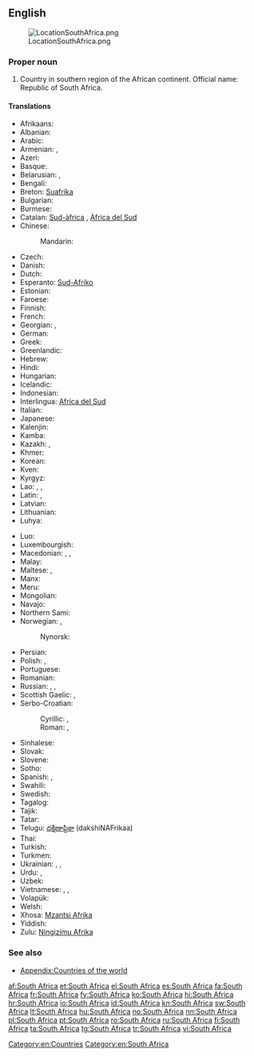 {{wikipedia}}
==English==
[[Image:LocationSouthAfrica.png|thumb]]

===Proper noun===
{{en-proper noun|head=[[South]] [[Africa]]}}

# Country in southern region of the African continent. Official name: Republic of South Africa.

====Translations====
{{trans-top|country}}
* Afrikaans: {{t+|af|Suid-Afrika}}
* Albanian: {{t-|sq|Afrika Jugore|f}}
* Arabic: {{t-|ar|جنوب إفريقيا|f|tr=janūb ʾifrīqíyyā|sc=Arab}}
* Armenian: {{t-|hy|Հարավաֆրիկյան Հանրապետություն|tr=Haravafrikyan Hanrapetut'yun}}, {{t-|hy|Հարավային Աֆրիկա|tr=Haravayin Afrika|sc=Armn}}
* Azeri: {{t+|az|Cənubi Afrika}}
* Basque: {{t-|eu|Hego Afrika|xs=Basque}}
* Belarusian: {{t-|be|Паўднёва-Афрыканская Рэспубліка|tr=Paŭdnjóva-Afrykánskaja Respúblika|xs=Belarusian}},  {{t-|be|Паўднёвая Афрыка|f|tr=Paŭdnjóvaja Áfryka|xs=Belarusian}}
* Bengali: {{t-|bn|দক্ষিণ আফ্রিকা|tr=dôkhin aphrika}}
* Breton: [[Suafrika]]
* Bulgarian: {{t-|bg|Южна Африка|f|tr=Júžna Áfrika}}
* Burmese: {{t-|my|တောင်အာဖရိကနိုင်ငံ|tr=taʊ̀n ahpări.ka. naiñngañ|sc=Mymr}}
* Catalan: [[Sud-àfrica]] {{f}}, [[Àfrica del Sud]] {{f}}
* Chinese:
*: Mandarin: {{t|cmn|南非|tr=Nán-Fēi|sc=Hani}}
* Czech: {{t+|cs|Jihoafrická republika|f}}
* Danish: {{t-|da|Sydafrika}}
* Dutch: {{t+|nl|Zuid-Afrika}}
* Esperanto: [[Sud-Afriko]]
* Estonian: {{t-|et|Lõuna-Aafrika}}
* Faroese: {{t-|fo|Suðurafrika|n}}
* Finnish: {{t+|fi|Etelä-Afrikka}}
* French: {{t+|fr|Afrique du Sud|f}}
* Georgian: {{t-|ka|სამხრეთ აფრიკის რესპუბლიკა|tr=samxret' aprik'as respublik'a|sc=Geor|xs=Georgian}}, {{t-|ka|სამხრეთი აფრიკა|tr=samxret'i aprik'a|sc=Geor}}
* German: {{t+|de|Südafrika|n}}
* Greek: {{t+|el|Νότια Αφρική|f|tr=Nótia Afrikí}}
* Greenlandic: {{t-|kl|Afrika Kujalleq|xs=Greenlandic}}
* Hebrew: {{t-|he|דרום אפריקה|tr=drom afrika}}
* Hindi: {{t+|hi|दक्षिण अफ़्रीका|tr=dakṣiṇ afrīkā|xs=Hindi}}
* Hungarian: {{t+|hu|Dél-afrikai Köztársaság}}
* Icelandic: {{t+|is|Suður-Afríka}}
* Indonesian: {{t-|id|Afrika Selatan}}
* Interlingua: [[Africa del Sud]]
* Italian: {{t+|it|Sudafrica|f}}
* Japanese: {{t-|ja|南アフリカ|tr=Minamí-Afuriká}}
* Kalenjin: {{tø|kln|South Afrika}}
* Kamba: {{tø|kam|South Afrika}}
* Kazakh: {{t|kk|Оңтүстік Африка Республикасы|tr=Oñtüstik Afrïka Respwblïkası|sc=Cyrl|xs=Kazakh}}, {{t|kk|Оңтүстік Африка|tr=Oñtüstik Afrïka|sc=Cyrl}}
* Khmer: {{t-|km|អាហ្វ្រិកខាងត្បូង|sc=Khmr|tr=aafrɨk kʰaang tboong}}
* Korean: {{t-|ko|남아프리카|tr=Nam Apeurika|sc=Hang}}
* Kven: {{tø|fkv|Etelä-Aafrikka}}
* Kyrgyz: {{t-|ky|Түштүк Африка|tr=Tüştük Afrika|sc=Cyrl}}
* Lao: {{t-|lo|ອາຟຣິກາໃຕ້|tr=aː frī kaː tȃy|sc=Laoo}}, {{t-|lo|ອາຝະລິກາໃຕ້|tr=ʔàː fá lī kàː tȃy|sc=Laoo}}, {{t-|lo|ອາຟຣິກໃຕ້|tr=aː frīk tȃy|sc=Laoo}}
* Latin: {{t-|la|Africa Australis|f}}, {{t-|la|Africa Meridionalis|f}}
* Latvian: {{t-|lv|Dienvidāfrika|f}}
* Lithuanian: {{t-|lt|Pietų Afrika|f}}
* Luhya: {{tø|luy|South Afrika}}
{{trans-mid}}
* Luo: {{tø|luo|South Afrika}}
* Luxembourgish: {{t+|lb|Südafrika}}
* Macedonian: {{t-|mk|Јужноафриканска Република|f|tr=Južnoafríkanska Repúblika}}, {{t+|mk|Јужна Африка|f|tr=Júžna Áfrika}}, {{t-|mk|ЈАР|tr=JAR}}
* Malay: {{t-|ms|Afrika Selatan}}
* Maltese: {{t-|mt|Afrika t'Isfel|f|alt=l-Afrika t'Isfel}}, {{t-|mt|Sud Afrika|f|alt=is-Sud Afrika}}
* Manx: {{t-|gv|Yn Affrick Yiass|xs=Manx}}
* Meru: {{tø|mer|South Afrika}}
* Mongolian: {{t-|mn|Өмнөд Африк|tr=Ömnöd Afrik|sc=Cyrl}}
* Navajo: {{tø|nv|Kéyah Naakai Łizhinii Bikéyah Shádiʼááhjí Siʼánígíí}}
* Northern Sami: {{tø|se|Mátta-Afrihká}}
* Norwegian: {{t+|no|Sør-Afrika}}, {{t-|no|Republikken Sør-Afrika}}
*: Nynorsk: {{t|nn|Sør-Afrika}}
* Persian: {{t-|fa|آفریقای جنوبی|tr=Âfriqâ-ye Jonubi|xs=Persian}}
* Polish: {{t+|pl|Republika Południowej Afryki|f}}, {{t-|pl|Południowa Afryka|f}}
* Portuguese: {{t+|pt|África do Sul|f}}
* Romanian: {{t+|ro|Africa de Sud|f}}
* Russian: {{t-|ru|Южная Африка|f|tr=Júžnaja Áfrika}}, {{t-|ru|Южно-Африканская Республика|f|tr=Júžno-Afrikánskaja Respúblika}}, {{t+|ru|ЮАР|f|tr=juár}}
* Scottish Gaelic: {{t-|gd|Afraga a Deas|xs=Scottish Gaelic}}, {{t-|gd|Poblachd Afraga a Deas|xs=Scottish Gaelic}}
* Serbo-Croatian:
*: Cyrillic: {{t-|sh|Јужна Африка|f|sc=Cyrl|xs=Serbo-Croatian}},   {{t-|sh|Јужноафричка Република|f|sc=Cyrl|xs=Serbo-Croatian}}
*: Roman: {{t-|sh|Južna Afrika|f|xs=Serbo-Croatian}}, {{t-|sh|Južnoafrička Republika|f|xs=Serbo-Croatian}}
* Sinhalese: {{t-|si|දකුණු අප්‍රිකාව|tr=dakuṇu aprikāva|sc=Sinh}}
* Slovak: {{t-|sk|Južná Afrika|f}}
* Slovene: {{t-|sl|Južna Afrika|f}}
* Sotho: {{t+|st|Afrika Borwa|xs=Sotho}}
* Spanish: {{t+|es|Sudáfrica|f}}, {{t-|es|África del Sur|f}}
* Swahili: {{t+|sw|Afrika Kusini|xs=Swahili}}
* Swedish: {{t+|sv|Sydafrika}}
* Tagalog: {{t+|tl|Timog Aprika}}
* Tajik: {{t+|tg|Африқои Ҷанубӣ|tr=Afriqoi Janubī|sc=Cyrl}}
* Tatar: {{t-|tt|Көньяк Африка|tr=Könyaq Afrika|sc=Cyrl}}
* Telugu: [[దక్షిణాఫ్రికా]] (dakshiNAFrikaa)
* Thai: {{t+|th|แอฟริกาใต้|tr=àef-rí-gaa dtâi}}
* Turkish: {{t+|tr|Güney Afrika}}
* Turkmen: {{t-|tk|Günorta Afrika}}
* Ukrainian: {{t-|uk|Південно-Африканська Республіка|tr=Pivdénno-Afrykáns'ka Respúblika|xs=Ukrainian}}, {{t+|uk|Південна Африка|f|tr=Pivdénna Áfryka|xs=Ukrainian}}, {{t-|uk|ПАР|f|tr=par|xs=Ukrainian}}
* Urdu: {{t-|ur|جنوبی افریقہ|tr=janūbī afrīqâ|xs=Urdu}}, {{t-|ur|ساؤتھ افریقہ|tr=sā'uth afrīqâ|sc=ur-Arab}}
* Uzbek: {{t-|uz|Janubiy Ofriqo}}
* Vietnamese: {{t-|vi|Cộng hòa Nam Phi|xs=Vietnamese}}, {{t-|vi|Nam Phi|xs=Vietnamese}}, {{t-|vi|南非|sc=Hani|xs=Vietnamese}}
* Volapük: {{t-|vo|Sulüdafrikän|xs=Volapük}}
* Welsh: {{t-|cy|De Affrica|xs=Welsh}}
* Xhosa: [[Mzantsi Afrika]]
* Yiddish: {{t-|yi|דרום אַפֿריקע|tr=dorem afrike|sc=Hebr}}
* Zulu: [[Ningizimu Afrika]]
{{trans-bottom}}

===See also===
* [[Appendix:Countries of the world]]

[[Category:en:Countries]]
[[Category:en:South Africa]]

[[af:South Africa]]
[[et:South Africa]]
[[el:South Africa]]
[[es:South Africa]]
[[fa:South Africa]]
[[fr:South Africa]]
[[fy:South Africa]]
[[ko:South Africa]]
[[hi:South Africa]]
[[hr:South Africa]]
[[io:South Africa]]
[[id:South Africa]]
[[kn:South Africa]]
[[sw:South Africa]]
[[lt:South Africa]]
[[hu:South Africa]]
[[no:South Africa]]
[[nn:South Africa]]
[[pl:South Africa]]
[[pt:South Africa]]
[[ro:South Africa]]
[[ru:South Africa]]
[[fi:South Africa]]
[[ta:South Africa]]
[[tg:South Africa]]
[[tr:South Africa]]
[[vi:South Africa]]